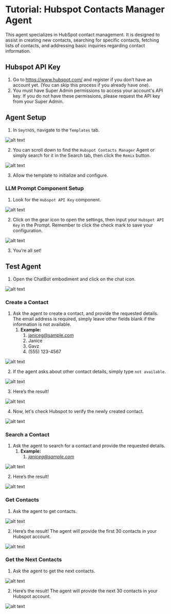 # Tutorial: Hubspot Contacts Manager Agent

This agent specializes in HubSpot contact management. It is designed to assist in creating new contacts, searching for specific contacts, fetching lists of contacts, and addressing basic inquiries regarding contact information. 

<YouTube videoId="zICb8AOinDg" title="SmythOS - Hubspot Contacts Manager Agent" />

## Hubspot API Key

1. Go to https://www.hubspot.com/ and register if you don’t have an account yet. (You can skip this process if you already have one).
2. You must have Super Admin permissions to access your account's API key. If you do not have these permissions, please request the API key from your Super Admin.

## Agent Setup

1. In `SmythOS`, navigate to the `Templates` tab.

<Image src="/img/hubspot_contacts_manager_agent/Image 1.png" alt="alt text" />

2. You can scroll down to find the `Hubspot Contacts Manager` Agent or simply search for it in the Search tab, then click the `Remix` button.

<Image src="/img/hubspot_contacts_manager_agent/Image 2.png" alt="alt text" />

3. Allow the template to initialize and configure.

### LLM Prompt Component Setup

1. Look for the `Hubspot API Key` component.

<Image src="/img/hubspot_contacts_manager_agent/Image 3.png" alt="alt text" />

2. Click on the gear icon to open the settings, then input your `Hubspot API Key` in the Prompt. Remember to click the check mark to save your configuration.

<Image src="/img/hubspot_contacts_manager_agent/Image 4.png" alt="alt text" />

3. You’re all set!

## Test Agent

1. Open the ChatBot embodiment and click on the chat icon.

<Image src="/img/hubspot_contacts_manager_agent/Image 5.png" alt="alt text" />

### Create a Contact

1. Ask the agent to create a contact, and provide the requested details. The email address is required, simply leave other fields blank if the information is not available.
   1. **Example:**
      1. janiceg@sample.com
      2. Janice
      3. Gavz
      4. (555) 123-4567

<Image src="/img/hubspot_contacts_manager_agent/Image 6.png" alt="alt text" />

2. If the agent asks about other contact details, simply type `not available`.

<Image src="/img/hubspot_contacts_manager_agent/Image 7.png" alt="alt text" />

3. Here’s the result!

<Image src="/img/hubspot_contacts_manager_agent/Image 8.png" alt="alt text" />

4. Now, let's check Hubspot to verify the newly created contact.

<Image src="/img/hubspot_contacts_manager_agent/Image 9.png" alt="alt text" />

### Search a Contact

1. Ask the agent to search for a contact and provide the requested details.
   1. **Example:**
      1. *janiceg@sample.com*

<Image src="/img/hubspot_contacts_manager_agent/Image 10.png" alt="alt text" />

2. Here’s the result!

<Image src="/img/hubspot_contacts_manager_agent/Image 11.png" alt="alt text" />

### Get Contacts

1. Ask the agent to get contacts.

<Image src="/img/hubspot_contacts_manager_agent/Image 12.png" alt="alt text" />

2. Here’s the result! The agent will provide the first 30 contacts in your Hubspot account.

<Image src="/img/hubspot_contacts_manager_agent/Image 13.png" alt="alt text" />

### Get the Next Contacts

1. Ask the agent to get the next contacts.

<Image src="/img/hubspot_contacts_manager_agent/Image 14.png" alt="alt text" />

2. Here’s the result! The agent will provide the next 30 contacts in your Hubspot account. 

<Image src="/img/hubspot_contacts_manager_agent/Image 15.png" alt="alt text" />





